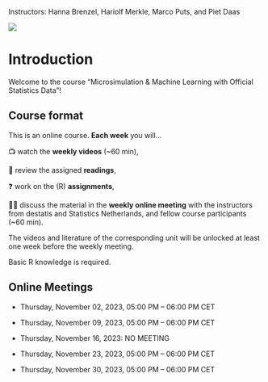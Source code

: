 Instructors: Hanna Brenzel, Hariolf Merkle, Marco Puts, and Piet Daas

![](images/Logo_BERD_Academy(1).png)

# Introduction {.unnumbered}

Welcome to the course "Microsimulation & Machine Learning with Official Statistics Data"!

## Course format

This is an online course. **Each week** you will...

📺 watch the **weekly videos** (\~60 min),

📖 review the assigned **readings**,

❓ work on the (R) **assignments**,

👩‍🏫 discuss the material in the **weekly online meeting** with the instructors from destatis and Statistics Netherlands, and fellow course participants (\~60 min).

The videos and literature of the corresponding unit will be unlocked at least one week before the weekly meeting.

Basic R knowledge is required.

## Online Meetings

-   Thursday, November 02, 2023, 05:00 PM -- 06:00 PM CET

-   Thursday, November 09, 2023, 05:00 PM -- 06:00 PM CET

-   Thursday, November 16, 2023: NO MEETING

-   Thursday, November 23, 2023, 05:00 PM -- 06:00 PM CET

-   Thursday, November 30, 2023, 05:00 PM -- 06:00 PM CET
